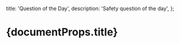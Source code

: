   title: 'Question of the Day',
  description:
    'Safety question of the day',
};


# {documentProps.title}

<QOD />